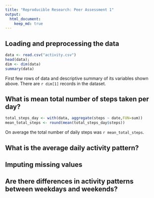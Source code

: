 ```yaml
---
title: "Reproducible Research: Peer Assessment 1"
output: 
  html_document:
    keep_md: true
---
```



## Loading and preprocessing the data
```r
data <- read.csv("activity.csv")
head(data);
dim <- dim(data)
summary(data)
```
First few rows of data and descriptive summary of its variables shown above. There are `r dim[1]` records in the dataset.

## What is mean total number of steps taken per day?
```r
total_steps_day <- with(data, aggregate(steps ~ date,FUN=sum))
mean_total_steps <- round(mean(total_steps_day$steps))
```
On average the total number of daily steps was `r mean_total_steps`.

## What is the average daily activity pattern?



## Imputing missing values



## Are there differences in activity patterns between weekdays and weekends?
